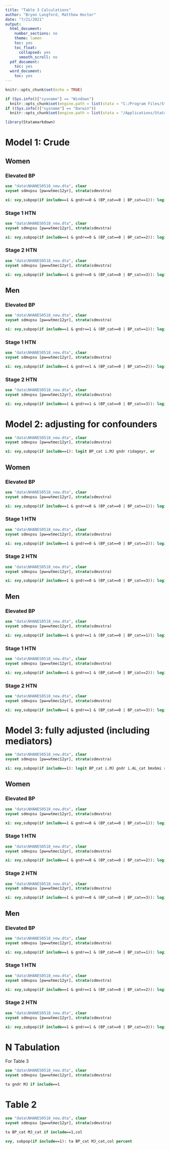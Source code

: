 ```yaml
---
title: "Table 3 Calculations"
author: "Bryon Langford, Matthew Hoctor"
date: "7/21/2021"
output:
  html_document:
    number_sections: no
    theme: lumen
    toc: yes
    toc_float:
      collapsed: yes
      smooth_scroll: no
  pdf_document:
    toc: yes
  word_document:
    toc: yes
---
```


```r
knitr::opts_chunk$set(echo = TRUE)

if (Sys.info()["sysname"] == "Windows") 
  knitr::opts_chunk$set(engine.path = list(stata = "C:/Program Files/Stata17/StataBE-64")) 
if ((Sys.info()["sysname"] == "Darwin"))
  knitr::opts_chunk$set(engine.path = list(stata = "/Applications/Stata/StataIC"))
```

```r
library(Statamarkdown)
```


# Model 1: Crude

## Women

### Elevated BP

```stata
use "data\NHANES0518_new.dta", clear
svyset sdmvpsu [pw=wtmec12yr], strata(sdmvstra)

xi: svy,subpop(if include==1 & gndr==0 & (BP_cat==0 | BP_cat==1)): logit BP_cat i.MJ, or
```

### Stage 1 HTN

```stata
use "data\NHANES0518_new.dta", clear
svyset sdmvpsu [pw=wtmec12yr], strata(sdmvstra)

xi: svy,subpop(if include==1 & gndr==0 & (BP_cat==0 | BP_cat==2)): logit BP_cat i.MJ, or
```

### Stage 2 HTN

```stata
use "data\NHANES0518_new.dta", clear
svyset sdmvpsu [pw=wtmec12yr], strata(sdmvstra)

xi: svy,subpop(if include==1 & gndr==0 & (BP_cat==0 | BP_cat==3)): logit BP_cat i.MJ, or
```

## Men

### Elevated BP

```stata
use "data\NHANES0518_new.dta", clear
svyset sdmvpsu [pw=wtmec12yr], strata(sdmvstra)

xi: svy,subpop(if include==1 & gndr==1 & (BP_cat==0 | BP_cat==1)): logit BP_cat i.MJ, or
```

### Stage 1 HTN

```stata
use "data\NHANES0518_new.dta", clear
svyset sdmvpsu [pw=wtmec12yr], strata(sdmvstra)

xi: svy,subpop(if include==1 & gndr==1 & (BP_cat==0 | BP_cat==2)): logit BP_cat i.MJ, or
```

### Stage 2 HTN

```stata
use "data\NHANES0518_new.dta", clear
svyset sdmvpsu [pw=wtmec12yr], strata(sdmvstra)

xi: svy,subpop(if include==1 & gndr==1 & (BP_cat==0 | BP_cat==3)): logit BP_cat i.MJ, or
```

# Model 2: adjusting for confounders

```stata
use "data\NHANES0518_new.dta", clear
svyset sdmvpsu [pw=wtmec12yr], strata(sdmvstra)

xi: svy,subpop(if include==1): logit BP_cat i.MJ gndr ridageyr, or
```

## Women

### Elevated BP

```stata
use "data\NHANES0518_new.dta", clear
svyset sdmvpsu [pw=wtmec12yr], strata(sdmvstra)

xi: svy,subpop(if include==1 & gndr==0 & (BP_cat==0 | BP_cat==1)): logit BP_cat i.MJ gndr ridageyr, or
```

### Stage 1 HTN

```stata
use "data\NHANES0518_new.dta", clear
svyset sdmvpsu [pw=wtmec12yr], strata(sdmvstra)

xi: svy,subpop(if include==1 & gndr==0 & (BP_cat==0 | BP_cat==2)): logit BP_cat i.MJ gndr ridageyr, or
```

### Stage 2 HTN

```stata
use "data\NHANES0518_new.dta", clear
svyset sdmvpsu [pw=wtmec12yr], strata(sdmvstra)

xi: svy,subpop(if include==1 & gndr==0 & (BP_cat==0 | BP_cat==3)): logit BP_cat i.MJ gndr ridageyr, or
```

## Men

### Elevated BP

```stata
use "data\NHANES0518_new.dta", clear
svyset sdmvpsu [pw=wtmec12yr], strata(sdmvstra)

xi: svy,subpop(if include==1 & gndr==1 & (BP_cat==0 | BP_cat==1)): logit BP_cat i.MJ gndr ridageyr, or
```

### Stage 1 HTN

```stata
use "data\NHANES0518_new.dta", clear
svyset sdmvpsu [pw=wtmec12yr], strata(sdmvstra)

xi: svy,subpop(if include==1 & gndr==1 & (BP_cat==0 | BP_cat==2)): logit BP_cat i.MJ gndr ridageyr, or
```

### Stage 2 HTN

```stata
use "data\NHANES0518_new.dta", clear
svyset sdmvpsu [pw=wtmec12yr], strata(sdmvstra)

xi: svy,subpop(if include==1 & gndr==1 & (BP_cat==0 | BP_cat==3)): logit BP_cat i.MJ gndr ridageyr, or
```

# Model 3: fully adjusted (including mediators)

```stata
use "data\NHANES0518_new.dta", clear
svyset sdmvpsu [pw=wtmec12yr], strata(sdmvstra)

xi: svy,subpop(if include==1): logit BP_cat i.MJ gndr i.AL_cat bmxbmi ridageyr, or
```

## Women

### Elevated BP

```stata
use "data\NHANES0518_new.dta", clear
svyset sdmvpsu [pw=wtmec12yr], strata(sdmvstra)

xi: svy,subpop(if include==1 & gndr==0 & (BP_cat==0 | BP_cat==1)): logit BP_cat i.MJ gndr ridageyr i.AL_cat bmxbmi, or
```

### Stage 1 HTN

```stata
use "data\NHANES0518_new.dta", clear
svyset sdmvpsu [pw=wtmec12yr], strata(sdmvstra)

xi: svy,subpop(if include==1 & gndr==0 & (BP_cat==0 | BP_cat==2)): logit BP_cat i.MJ gndr ridageyr i.AL_cat bmxbmi, or
```

### Stage 2 HTN

```stata
use "data\NHANES0518_new.dta", clear
svyset sdmvpsu [pw=wtmec12yr], strata(sdmvstra)

xi: svy,subpop(if include==1 & gndr==0 & (BP_cat==0 | BP_cat==3)): logit BP_cat i.MJ gndr ridageyr i.AL_cat bmxbmi, or
```

## Men

### Elevated BP

```stata
use "data\NHANES0518_new.dta", clear
svyset sdmvpsu [pw=wtmec12yr], strata(sdmvstra)

xi: svy,subpop(if include==1 & gndr==1 & (BP_cat==0 | BP_cat==1)): logit BP_cat i.MJ gndr ridageyr i.AL_cat bmxbmi, or
```

### Stage 1 HTN

```stata
use "data\NHANES0518_new.dta", clear
svyset sdmvpsu [pw=wtmec12yr], strata(sdmvstra)

xi: svy,subpop(if include==1 & gndr==1 & (BP_cat==0 | BP_cat==2)): logit BP_cat i.MJ gndr ridageyr i.AL_cat bmxbmi, or
```

### Stage 2 HTN

```stata
use "data\NHANES0518_new.dta", clear
svyset sdmvpsu [pw=wtmec12yr], strata(sdmvstra)

xi: svy,subpop(if include==1 & gndr==1 & (BP_cat==0 | BP_cat==3)): logit BP_cat i.MJ gndr ridageyr i.AL_cat bmxbmi, or
```

# N Tabulation

For Table 3

```stata
use "data\NHANES0518_new.dta", clear
svyset sdmvpsu [pw=wtmec12yr], strata(sdmvstra)

ta gndr MJ if include==1
```

# Table 2

```stata
use "data\NHANES0518_new.dta", clear
svyset sdmvpsu [pw=wtmec12yr], strata(sdmvstra)

ta BP_cat MJ_cat if include==1,col 

svy, subpop(if include==1): ta BP_cat MJ_cat,col percent
```



